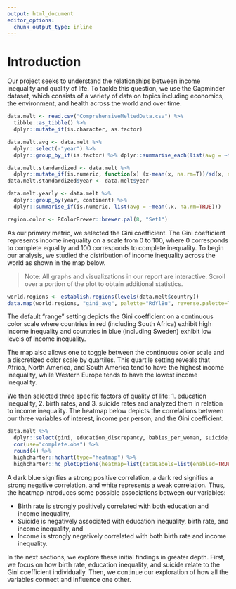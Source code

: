 ```yaml
---
output: html_document
editor_options: 
  chunk_output_type: inline
---
```

# Introduction

Our project seeks to understand the relationships between income inequality and quality of life. To tackle this question, we use the Gapminder dataset, which consists of a variety of data on topics including economics, the environment, and health across the world and over time. 

```r
data.melt <- read.csv("ComprehensiveMeltedData.csv") %>%
  tibble::as_tibble() %>%
  dplyr::mutate_if(is.character, as.factor)

data.melt.avg <- data.melt %>% 
  dplyr::select(-"year") %>% 
  dplyr::group_by_if(is.factor) %>% dplyr::summarise_each(list(avg = ~mean(.x, na.rm=T)))

data.melt.standardized <- data.melt %>% 
  dplyr::mutate_if(is.numeric, function(x) (x-mean(x, na.rm=T))/sd(x, na.rm=T))
data.melt.standardized$year <- data.melt$year

data.melt.yearly <- data.melt %>%
  dplyr::group_by(year, continent) %>%
  dplyr::summarise_if(is.numeric, list(avg = ~mean(.x, na.rm=TRUE)))

region.color <- RColorBrewer::brewer.pal(8, "Set1")
```

As our primary metric, we selected the Gini coefficient. The Gini coefficient represents income inequality on a scale from 0 to 100, where 0 corresponds to complete equality and 100 corresponds to complete inequality. To begin our analysis, we studied the distribution of income inequality across the world as shown in the map below.   

> Note: All graphs and visualizations in our report are interactive. Scroll over a portion of the plot to obtain additional statistics. 

```r
world.regions <- establish.regions(levels(data.melt$country))
data.map(world.regions, "gini_avg", palette="RdYlBu", reverse.palette=T, domain.stretch=F)
```

The default “range” setting depicts the Gini coefficient on a continuous color scale where countries in red (including South Africa) exhibit high income inequality and countries in blue (including Sweden) exhibit low levels of income inequality.   

The map also allows one to toggle between the continuous color scale and a discretized color scale by quartiles. This quartile setting reveals that Africa, North America, and South America tend to have the highest income inequality, while Western Europe tends to have the lowest income inequality.   

We then selected three specific factors of quality of life: 1. education inequality, 2. birth rates, and 3. suicide rates and analyzed them in relation to income inequality. The heatmap below depicts the correlations between our three variables of interest, income per person, and the Gini coefficient.  

```r
data.melt %>% 
  dplyr::select(gini, education_discrepancy, babies_per_woman, suicide, income) %>% 
  cor(use="complete.obs") %>% 
  round(4) %>%
  highcharter::hchart(type="heatmap") %>%
  highcharter::hc_plotOptions(heatmap=list(dataLabels=list(enabled=TRUE)))
```

A dark blue signifies a strong positive correlation, a dark red signifies a strong negative correlation, and white represents a weak correlation. Thus, the heatmap introduces some possible associations between our variables: 

  * Birth rate is strongly positively correlated with both education and income inequality,  
  * Suicide is negatively associated with education inequality, birth rate, and income inequality, and  
  * Income is strongly negatively correlated with both birth rate and income inequality.  

In the next sections, we explore these initial findings in greater depth. First, we focus on how birth rate, education inequality, and suicide relate to the Gini coefficient individually. Then, we continue our exploration of how all the variables connect and influence one other.  
